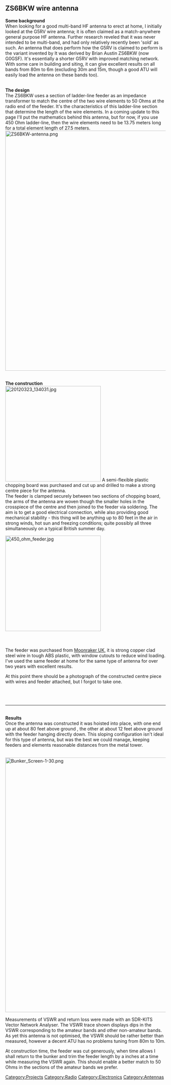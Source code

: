 == ZS6BKW wire antenna  ==

'''Some background'''<br> When looking for a good multi-band HF antenna to erect at home, I initially looked at the G5RV wire antenna; it is often claimed as a match-anywhere general purpose HF antenna. Further research reveled that it was never intended to be multi-band, and had only relatively recently been 'sold' as such. An antenna that does perform how the G5RV is claimed to perform is the variant invented by It was derived by Brian Austin ZS6BKW (now G0GSF). It's essentially a shorter G5RV with improved matching network. With some care in building and siting, it can give excellent results on all bands from 80m to 6m (excluding 30m and 15m, though a good ATU will easily load the antenna on these bands too). 

<br> '''The design'''<br> The ZS6BKW uses a section of ladder-line feeder as an impedance transformer to match the centre of the two wire elements to 50 Ohms at the radio end of the feeder. It's the characteristics of this ladder-line section that determine the length of the wire elements. In a coming update to this page I'll put the mathematics behind this antenna, but for now, if you use 450 Ohm ladder-line, then the wire elements need to be 13.75 meters long for a total element length of 27.5 meters. [[Image:ZS6BKW-antenna.png|thumb|center|754px]] 

<br> '''The construction'''<br> [[Image:20120323 134031.jpg|thumb|left|300px]] A semi-flexible plastic chopping board was purchased and cut up and drilled to make a strong centre piece for the antenna. <br>The feeder is clamped securely between two sections of chopping board, the arms of the antenna are woven though the smaller holes in the crosspiece of the centre and then joined to the feeder via soldering. The aim is to get a good electrical connection, while also providing good mechanical stability - this thing will be anything up to 80 feet in the air in strong winds, hot sun and freezing conditions; quite possibly all three simultaneously on a typical British summer day. 

[[Image:450 ohm feeder.jpg|thumb|left|300px]] <br> 

<br> 

<br> 

<br> 

The feeder was purchased from [http://www.moonraker.eu Moonraker UK], it is strong copper clad steel wire in tough ABS plastic, with window cutouts to reduce wind loading. I've used the same feeder at home for the same type of antenna for over two years with excellent results. 

At this point there should be a photograph of the constructed centre piece with wires and feeder attached, but I forgot to take one. <br> 

<br> 

<br> 

<br> 

----

<br>'''Results'''<br> 

Once the antenna was constructed it was hoisted into place, with one end up at about 80 feet above ground , the other at about 12 feet above ground with the feeder hanging directly down. This sloping configuration isn't ideal for this type of antenna, but was the best we could manage, keeping feeders and elements reasonable distances from the metal tower. 

<br> [[Image:Bunker Screen-1-30.png|thumb|center|800px]] 

Measurements of VSWR and return loss were made with an SDR-KITS Vector Network Analyser. The VSWR trace shown displays dips in the VSWR corresponding to the amateur bands and other non-amateur bands. As yet this antenna is not optimised, the VSWR should be rather better than measured, however a decent ATU has no problems tuning from 80m to 10m. 

At construction time, the feeder was cut generously, when time allows I shall return to the bunker and trim the feeder length by a inches at a time while measuring the VSWR again. This should enable a better match to 50 Ohms in the sections of the amateur bands we prefer. 

[[Category:Projects]] [[Category:Radio]] [[Category:Electronics]] [[Category:Antennas]]